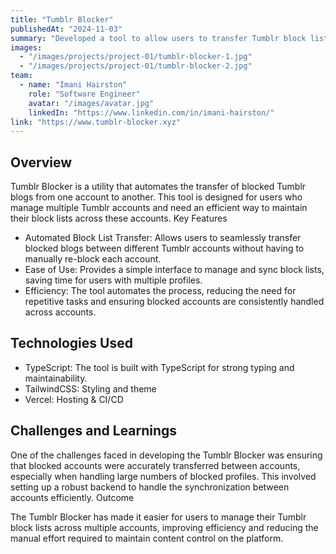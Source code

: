 ```yaml
---
title: "Tumblr Blocker"
publishedAt: "2024-11-03"
summary: "Developed a tool to allow users to transfer Tumblr block lists from one account to another."
images:
  - "/images/projects/project-01/tumblr-blocker-1.jpg"
  - "/images/projects/project-01/tumblr-blocker-2.jpg"
team:
  - name: "Imani Hairston"
    role: "Software Engineer"
    avatar: "/images/avatar.jpg"
    linkedIn: "https://www.linkedin.com/in/imani-hairston/"
link: "https://www.tumblr-blocker.xyz"
---
```


## Overview

Tumblr Blocker is a utility that automates the transfer of blocked Tumblr blogs from one account to another. This tool is designed for users who manage multiple Tumblr accounts and need an efficient way to maintain their block lists across these accounts.
Key Features

- Automated Block List Transfer: Allows users to seamlessly transfer blocked blogs between different Tumblr accounts without having to manually re-block each account.
- Ease of Use: Provides a simple interface to manage and sync block lists, saving time for users with multiple profiles.
- Efficiency: The tool automates the process, reducing the need for repetitive tasks and ensuring blocked accounts are consistently handled across accounts.

## Technologies Used

- TypeScript: The tool is built with TypeScript for strong typing and maintainability.
- TailwindCSS: Styling and theme
- Vercel: Hosting & CI/CD

## Challenges and Learnings

One of the challenges faced in developing the Tumblr Blocker was ensuring that blocked accounts were accurately transferred between accounts, especially when handling large numbers of blocked profiles. This involved setting up a robust backend to handle the synchronization between accounts efficiently.
Outcome

The Tumblr Blocker has made it easier for users to manage their Tumblr block lists across multiple accounts, improving efficiency and reducing the manual effort required to maintain content control on the platform.